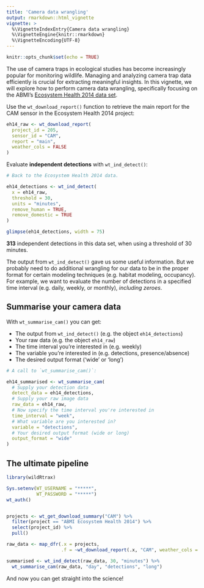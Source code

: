 ```yaml
---
title: 'Camera data wrangling'
output: rmarkdown::html_vignette
vignette: >
  %\VignetteIndexEntry{Camera data wrangling}
  %\VignetteEngine{knitr::rmarkdown}
  %\VignetteEncoding{UTF-8}
---
```


```r

knitr::opts_chunk$set(echo = TRUE)
```

The use of camera traps in ecological studies has become increasingly popular for monitoring wildlife. Managing and analyzing camera trap data efficiently is crucial for extracting meaningful insights. In this vignette, we will explore how to perform camera data wrangling, specifically focusing on the ABMI's [Ecosystem Health 2014 data set]().

Use the `wt_download_report()` function to retrieve the main report for the CAM sensor in the Ecosystem Health 2014 project:

```r

eh14_raw <- wt_download_report(
  project_id = 205, 
  sensor_id = "CAM",
  report = "main", 
  weather_cols = FALSE
)

```

Evaluate **independent detections** with `wt_ind_detect()`:

```r

# Back to the Ecosystem Health 2014 data.

eh14_detections <- wt_ind_detect(
  x = eh14_raw, 
  threshold = 30,
  units = "minutes",
  remove_human = TRUE, 
  remove_domestic = TRUE 
)

```

```r

glimpse(eh14_detections, width = 75) 

```

**313** independent detections in this data set, when using a threshold of 30 minutes.

The output from `wt_ind_detect()` gave us some useful information. But we probably need to do additional wrangling for our data to be in the proper format for certain modeling techniques (e.g. habitat modeling, occupancy). For example, we want to evaluate the number of detections in a specified time interval (e.g. daily, weekly, or monthly), *including zeroes*. 

## Summarise your camera data

With `wt_summarise_cam()` you can get:

+ The output from `wt_ind_detect()` (e.g. the object `eh14_detections`)
+ Your raw data (e.g. the object `eh14_raw`)
+ The time interval you're interested in (e.g. weekly)
+ The variable you're interested in (e.g. detections, presence/absence)
+ The desired output format ('wide' or 'long')

```r
# A call to `wt_summarise_cam()`:

eh14_summarised <- wt_summarise_cam(
  # Supply your detection data
  detect_data = eh14_detections,
  # Supply your raw image data
  raw_data = eh14_raw,
  # Now specify the time interval you're interested in 
  time_interval = "week",
  # What variable are you interested in?
  variable = "detections",
  # Your desired output format (wide or long) 
  output_format = "wide" 
)

```

## The ultimate pipeline

```r

library(wildRtrax)

Sys.setenv(WT_USERNAME = "*****",
           WT_PASSWORD = "*****")
wt_auth()


projects <- wt_get_download_summary("CAM") %>%
  filter(project == "ABMI Ecosystem Health 2014") %>%
  select(project_id) %>%
  pull()

raw_data <- map_dfr(.x = projects, 
                    .f = ~wt_download_report(.x, "CAM", weather_cols = F, reports = "main")

summarised <- wt_ind_detect(raw_data, 30, "minutes") %>%
  wt_summarise_cam(raw_data, "day", "detections", "long")

```

And now you can get straight into the science!
